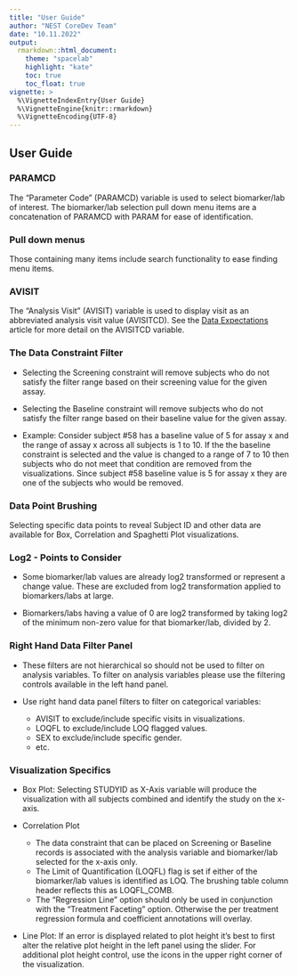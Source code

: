 ```yaml
---
title: "User Guide"
author: "NEST CoreDev Team"
date: "10.11.2022"
output:
  rmarkdown::html_document:
    theme: "spacelab"
    highlight: "kate"
    toc: true
    toc_float: true
vignette: >
  %\VignetteIndexEntry{User Guide}
  %\VignetteEngine{knitr::rmarkdown}
  %\VignetteEncoding{UTF-8}
---
```


## User Guide

### PARAMCD 
The "Parameter Code" (PARAMCD) variable is used to select biomarker/lab of interest. The biomarker/lab selection pull down menu items are a concatenation of PARAMCD with PARAM for ease of identification.

### Pull down menus
Those containing many items include search functionality to ease finding menu items.

### AVISIT
The "Analysis Visit" (AVISIT) variable is used to display visit as an abbreviated analysis visit value (AVISITCD). See the [Data Expectations](data-expectations.html) article for more detail on the AVISITCD variable.

### The Data Constraint Filter

- Selecting the Screening constraint will remove subjects who do not satisfy the filter range based on their screening value for the given assay.

- Selecting the Baseline constraint will remove subjects who do not satisfy the filter range based on their baseline value for the given assay.

- Example: Consider subject #58 has a baseline value of 5 for assay x and the range of assay x across all subjects is 1 to 10. 
             If the the baseline constraint is selected and the value is changed to a range of 7 to 10 then subjects who do not meet
             that condition are removed from the visualizations. Since subject #58 baseline value is 5 for assay x they are one of the 
             subjects who would be removed.

### Data Point Brushing
Selecting specific data points to reveal Subject ID and other data are available for Box, Correlation and Spaghetti Plot visualizations.

### Log2 -  Points to Consider

- Some biomarker/lab values are already log2 transformed or represent a change value. These are excluded from log2 transformation applied to biomarkers/labs
  at large.

- Biomarkers/labs having a value of 0 are log2 transformed by taking log2 of the minimum non-zero value for that biomarker/lab, divided by 2.

### Right Hand Data Filter Panel

- These filters are not hierarchical so should not be used to filter on analysis variables. 
    To filter on analysis variables please use the filtering controls available in the left hand panel.

- Use right hand data panel filters to filter on categorical variables:
  - AVISIT to exclude/include specific visits in visualizations.
  - LOQFL to exclude/include LOQ flagged values.
  - SEX to exclude/include specific gender.
  - etc.

### Visualization Specifics
  
- Box Plot: Selecting STUDYID as X-Axis variable will produce the visualization with all subjects combined and identify the study on the x-axis.

- Correlation Plot
  - The data constraint that can be placed on Screening or Baseline records is associated with the analysis variable and biomarker/lab
    selected for the x-axis only.
  - The Limit of Quantification (LOQFL) flag is set if either of the biomarker/lab values is identified as LOQ. The brushing table column header reflects this as LOQFL_COMB.
  - The "Regression Line" option should only be used in conjunction with the "Treatment Faceting" option. Otherwise the per treatment regression formula and coefficient annotations will overlay.

- Line Plot: If an error is displayed related to plot height it's best to first alter the relative plot height in the left panel using the slider. For additional plot height control, use the icons in the upper right corner of the visualization.
